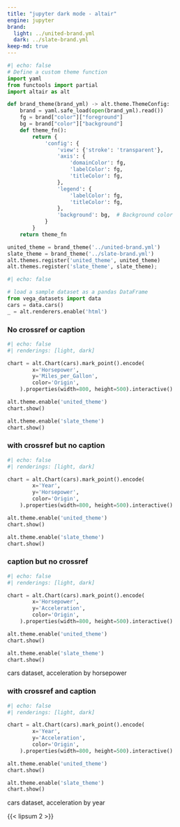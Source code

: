 ```yaml
---
title: "jupyter dark mode - altair"
engine: jupyter
brand:
  light: ../united-brand.yml
  dark: ../slate-brand.yml
keep-md: true
---
```



```python
#| echo: false
# Define a custom theme function
import yaml
from functools import partial
import altair as alt

def brand_theme(brand_yml) -> alt.theme.ThemeConfig:
    brand = yaml.safe_load(open(brand_yml).read())
    fg = brand["color"]["foreground"]
    bg = brand["color"]["background"]
    def theme_fn():
        return {
            'config': {
                'view': {'stroke': 'transparent'},
                'axis': {
                    'domainColor': fg,
                    'labelColor': fg,
                    'titleColor': fg,
                },
                'legend': {
                    'labelColor': fg,
                    'titleColor': fg,
                },
                'background': bg,  # Background color
            }
        }
    return theme_fn

united_theme = brand_theme('../united-brand.yml')
slate_theme = brand_theme('../slate-brand.yml')
alt.themes.register('united_theme', united_theme)
alt.themes.register('slate_theme', slate_theme);
```

```python
#| echo: false

# load a sample dataset as a pandas DataFrame
from vega_datasets import data
cars = data.cars()
_ = alt.renderers.enable('html')
```

### No crossref or caption

```python
#| echo: false
#| renderings: [light, dark]

chart = alt.Chart(cars).mark_point().encode(
        x='Horsepower',
        y='Miles_per_Gallon',
        color='Origin',
    ).properties(width=800, height=500).interactive()

alt.theme.enable('united_theme')
chart.show()

alt.theme.enable('slate_theme')
chart.show()
```


### with crossref but no caption

::: {#fig-altair-hp-year}

```python
#| echo: false
#| renderings: [light, dark]

chart = alt.Chart(cars).mark_point().encode(
        x='Year',
        y='Horsepower',
        color='Origin',
    ).properties(width=800, height=500).interactive()

alt.theme.enable('united_theme')
chart.show()

alt.theme.enable('slate_theme')
chart.show()
```

:::

### caption but no crossref

::: {}

```python
#| echo: false
#| renderings: [light, dark]

chart = alt.Chart(cars).mark_point().encode(
        x='Horsepower',
        y='Acceleration',
        color='Origin',
    ).properties(width=800, height=500).interactive()

alt.theme.enable('united_theme')
chart.show()

alt.theme.enable('slate_theme')
chart.show()
```

cars dataset, acceleration by horsepower
:::

### with crossref and caption


::: {#fig-altair-cars-acc-year}

```python
#| echo: false
#| renderings: [light, dark]

chart = alt.Chart(cars).mark_point().encode(
        x='Year',
        y='Acceleration',
        color='Origin',
    ).properties(width=800, height=500).interactive()

alt.theme.enable('united_theme')
chart.show()

alt.theme.enable('slate_theme')
chart.show()
```

cars dataset, acceleration by year
:::

{{< lipsum 2 >}}